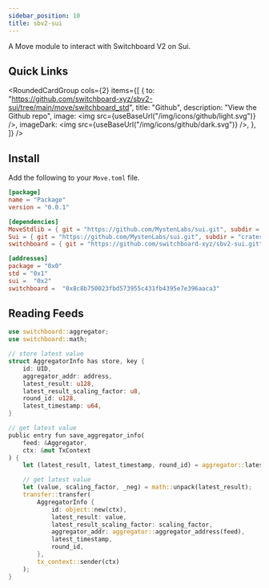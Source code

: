 ```yaml
---
sidebar_position: 10
title: sbv2-sui
---
```


A Move module to interact with Switchboard V2 on Sui.

## Quick Links


<RoundedCardGroup
  cols={2}
  items={[
    {
      to: "https://github.com/switchboard-xyz/sbv2-sui/tree/main/move/switchboard_std",
      title: "Github",
      description: "View the Github repo",
      image: <img src={useBaseUrl("/img/icons/github/light.svg")} />,
      imageDark: <img src={useBaseUrl("/img/icons/github/dark.svg")} />,
    },
  ]}
/>

## Install

Add the following to your `Move.toml` file.

```toml
[package]
name = "Package"
version = "0.0.1"

[dependencies]
MoveStdlib = { git = "https://github.com/MystenLabs/sui.git", subdir = "crates/sui-framework/deps/move-stdlib", rev = "devnet" }
Sui = { git = "https://github.com/MystenLabs/sui.git", subdir = "crates/sui-framework", rev = "devnet" }
switchboard = { git = "https://github.com/switchboard-xyz/sbv2-sui.git", subdir = "move/switchboard/", rev = "main"  }

[addresses]
package = "0x0"
std = "0x1"
sui =  "0x2"
switchboard =  "0x8c8b750023fbd573955c431fb4395e7e396aaca3"
```

## Reading Feeds

```rust
use switchboard::aggregator;
use switchboard::math;

// store latest value
struct AggregatorInfo has store, key {
    id: UID,
    aggregator_addr: address,
    latest_result: u128,
    latest_result_scaling_factor: u8,
    round_id: u128,
    latest_timestamp: u64,
}

// get latest value
public entry fun save_aggregator_info(
    feed: &Aggregator,
    ctx: &mut TxContext
) {
    let (latest_result, latest_timestamp, round_id) = aggregator::latest_value(feed);

    // get latest value
    let (value, scaling_factor, _neg) = math::unpack(latest_result);
    transfer::transfer(
        AggregatorInfo {
            id: object::new(ctx),
            latest_result: value,
            latest_result_scaling_factor: scaling_factor,
            aggregator_addr: aggregator::aggregator_address(feed),
            latest_timestamp,
            round_id,
        },
        tx_context::sender(ctx)
    );
}
```
